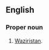 ==English==
{{wikipedia}}

===Proper noun===
{{en-proper noun}}

# {{context|informal|offensive|lang=en}} [[Waziristan]].